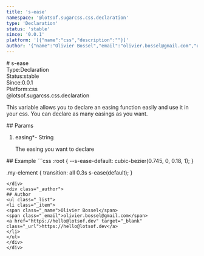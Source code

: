 ```yaml
---
title: 's-ease'
namespace: '@lotsof.sugarcss.css.declaration'
type: 'Declaration'
status: 'stable'
since: '0.0.1'
platform: '[{"name":"css","description":""}]'
author: '{"name":"Olivier Bossel","email":"olivier.bossel@gmail.com","url":"https://hello@lotsof.dev"}'
---
```

<div class="docmap-mdx">
# s-ease
<div class="_metas">
<div class="_type"><span class="_type-label">Type:</span><span class="_type-value">Declaration</span></div>
<div class="_status"><span class="_status-label">Status:</span><span class="_status-value -stable">stable</span></div>
<div class="_since"><span class="_since-label">Since:</span><span class="_since-value">0.0.1</span></div>
<div class="_platform"><span class="_platform-label">Platform:</span><span class="_platform-value -css">css</span></div>
</div>
<div class="_namespace">@lotsof.sugarcss.css.declaration</div>
<div class="_description typo-format typo-rhythm">
<p>This variable allows you to declare an easing function easily and use it in your css.
You can declare as many easings as you want.</p>

</div>
<div class="_params">
## Params
<ol class="_list">
<li class="_item">
<span class="_name">easing<span class="_required">*</span></span><span class="_default">-</span> <span class="_type">String</span>
<p class="_description">The easing you want to declare</p>
</li>
</ol>
</div>
<div class="_examples">
## Example
```css
:root {
   --s-ease-default: cubic-bezier(0.745, 0, 0.18, 1);
}

.my-element {
   transition: all 0.3s s-ease(default);
}
```
</div>
<div class="_author">
## Author
<ul class="_list">
<li class="_item">
<span class="_name">Olivier Bossel</span>
<span class="_email">olivier.bossel@gmail.com</span>
<a href="https://hello@lotsof.dev" target="_blank" class="_url">https://hello@lotsof.dev</a>
</li>
</ul>
</div>
</div>
